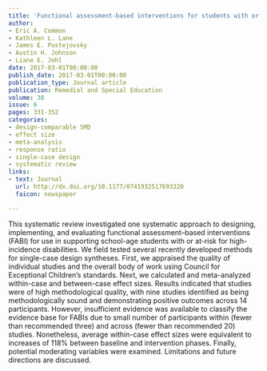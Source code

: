 ```yaml
---
title: 'Functional assessment-based interventions for students with or at-risk for high incidence disabilities: Field-testing single-case synthesis methods'
author:
- Eric A. Common
- Kathleen L. Lane
- James E. Pustejovsky
- Austin H. Johnson
- Liane E. Johl
date: 2017-03-01T00:00:00
publish_date: 2017-03-01T00:00:00
publication_type: Journal article
publication: Remedial and Special Education
volume: 38 
issue: 6
pages: 331-352
categories:
- design-comparable SMD
- effect size
- meta-analysis
- response ratio
- single-case design
- systematic review
links:
- text: Journal
  url: http://dx.doi.org/10.1177/0741932517693320
  faicon: newspaper

---
```



This systematic review investigated one systematic approach to designing, implementing, and evaluating functional assessment–based interventions (FABI) for use in supporting school-age students with or at-risk for high-incidence disabilities. We field tested several recently developed methods for single-case design syntheses. First, we appraised the quality of individual studies and the overall body of work using Council for Exceptional Children’s standards. Next, we calculated and meta-analyzed within-case and between-case effect sizes. Results indicated that studies were of high methodological quality, with nine studies identified as being methodologically sound and demonstrating positive outcomes across 14 participants. However, insufficient evidence was available to classify the evidence base for FABIs due to small number of participants within (fewer than recommended three) and across (fewer than recommended 20) studies. Nonetheless, average within-case effect sizes were equivalent to increases of 118% between baseline and intervention phases. Finally, potential moderating variables were examined. Limitations and future directions are discussed.

